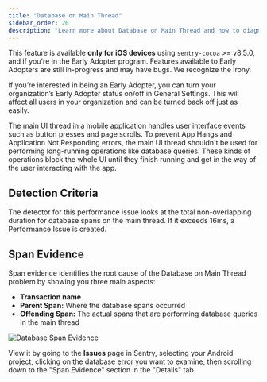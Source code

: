 ```yaml
---
title: "Database on Main Thread"
sidebar_order: 20
description: "Learn more about Database on Main Thread and how to diagnose and fix these issues."
---
```


<Note>

This feature is available **only for iOS devices** using `sentry-cocoa` >= v8.5.0, and if you're in the Early Adopter program. Features available to Early Adopters are still in-progress and may have bugs. We recognize the irony.

If you’re interested in being an Early Adopter, you can turn your organization’s Early Adopter status on/off in General Settings. This will affect all users in your organization and can be turned back off just as easily.

</Note>

The main UI thread in a mobile application handles user interface events such as button presses and page scrolls. To prevent App Hangs and Application Not Responding errors, the main UI thread shouldn't be used for performing long-running operations like database queries. These kinds of operations block the whole UI until they finish running and get in the way of the user interacting with the app.

## Detection Criteria

The detector for this performance issue looks at the total non-overlapping duration for database spans on the main thread. If it exceeds 16ms, a Performance Issue is created.

## Span Evidence

Span evidence identifies the root cause of the Database on Main Thread problem by showing you three main aspects:

- **Transaction name**
- **Parent Span:** Where the database spans occurred
- **Offending Span:** The actual spans that are performing database queries in the main thread

![Database Span Evidence](db-io.png)

View it by going to the **Issues** page in Sentry, selecting your Android project, clicking on the database error you want to examine, then scrolling down to the "Span Evidence" section in the "Details" tab.
